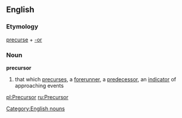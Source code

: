 == English ==
=== Etymology ===
[[precurse]] + [[-or]]
=== Noun ===
[[Category:English nouns]]
'''precursor'''
# that which [[precurses]], a [[forerunner]], a [[predecessor]], an [[indicator]] of approaching events

[[pl:Precursor]]
[[ru:Precursor]]